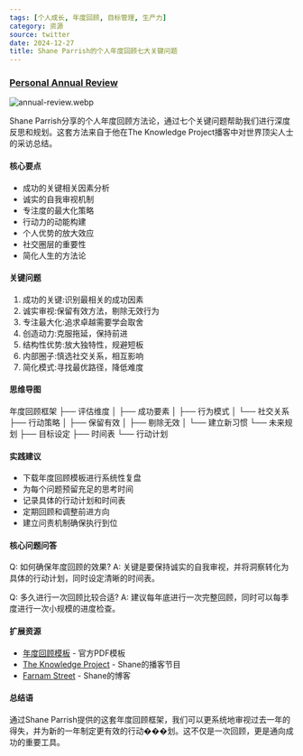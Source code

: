 ```yaml
---
tags: [个人成长, 年度回顾, 目标管理, 生产力]
category: 资源
source: twitter
date: 2024-12-27
title: Shane Parrish的个人年度回顾七大关键问题
---
```


### [Personal Annual Review](https://twitter-thread.com/t/1870468992026153188)

![annual-review.webp](https://img.mengpeng.tech/i/2024/12/27/676e359ff395c.webp)

Shane Parrish分享的个人年度回顾方法论，通过七个关键问题帮助我们进行深度反思和规划。这套方法来自于他在The Knowledge Project播客中对世界顶尖人士的采访总结。

#### 核心要点

- 成功的关键相关因素分析
- 诚实的自我审视机制
- 专注度的最大化策略
- 行动力的动能构建
- 个人优势的放大效应
- 社交圈层的重要性
- 简化人生的方法论

#### 关键问题

1. 成功的关键:识别最相关的成功因素
2. 诚实审视:保留有效方法，剔除无效行为
3. 专注最大化:追求卓越需要学会取舍
4. 创造动力:克服拖延，保持前进
5. 结构性优势:放大独特性，规避短板
6. 内部圈子:慎选社交关系，相互影响
7. 简化模式:寻找最优路径，降低难度

#### 思维导图
年度回顾框架
├── 评估维度
│   ├── 成功要素
│   ├── 行为模式
│   └── 社交关系
├── 行动策略
│   ├── 保留有效
│   ├── 剔除无效
│   └── 建立新习惯
└── 未来规划
    ├── 目标设定
    ├── 时间表
    └── 行动计划

#### 实践建议

- 下载年度回顾模板进行系统性复盘
- 为每个问题预留充足的思考时间
- 记录具体的行动计划和时间表
- 定期回顾和调整前进方向
- 建立问责机制确保执行到位

#### 核心问题问答

Q: 如何确保年度回顾的效果?
A: 关键是要保持诚实的自我审视，并将洞察转化为具体的行动计划，同时设定清晰的时间表。

Q: 多久进行一次回顾比较合适?
A: 建议每年底进行一次完整回顾，同时可以每季度进行一次小规模的进度检查。

#### 扩展资源

- [年度回顾模板](https://fs.blog/annual-review/) - 官方PDF模板
- [The Knowledge Project](https://fs.blog/knowledge-project/) - Shane的播客节目
- [Farnam Street](https://fs.blog/) - Shane的博客

#### 总结语

通过Shane Parrish提供的这套年度回顾框架，我们可以更系统地审视过去一年的得失，并为新的一年制定更有效的行动���划。这不仅是一次回顾，更是通向成功的重要工具。 